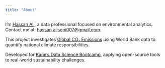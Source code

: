 ```yaml
---
title: "About"
---
```


I'm [Hassan Ali](https://github.com/alisoni007), a data professional focused on environmental analytics.  
Contact me at: [hassan.alisoni007@gmail.com](mailto:hassan.alisoni007@gmail.com).

This project investigates [Global CO₂ Emissions](https://github.com/alisoni007/global-co2-emissions) using World Bank data to quantify national climate responsibilities.

Developed for [Kane's Data Science Bootcamp](https://bootcamp.davidkane.info/), applying open-source tools to real-world sustainability challenges.
